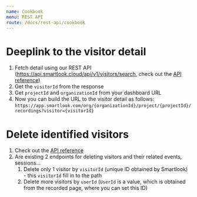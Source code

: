 ```yaml
---
name: Cookbook
menu: REST API
route: /docs/rest-api/cookbook
---
```



<Title>Cookbook</Title>

# Deeplink to the visitor detail
1. Fetch detail using our REST API (https://api.smartlook.cloud/api/v1/visitors/search, check out the [API reference](/docs/rest-api/reference))
2. Get the `visitorId` from the response
3. Get `projectId` and `organizationId` from your dashboard URL
4. Now you can build the URL to the visitor detail as follows: `https://app.smartlook.com/org/{organizationId}/project/{projectId}/recordings?visitor={visitorId}`


# Delete identified visitors
1. Check out the [API reference](/docs/rest-api/reference)
2. Are existing 2 endpoints for deleting visitors and their related events, sessions...
    1. Delete only 1 visitor by `visitorId` (unique ID obtained by Smartlook) - this `visitorId` fill in to the path
    2. Delete more visitors by `userId` (`UserId` is a value, which is obtained from the recorded page, where you can set this ID)
